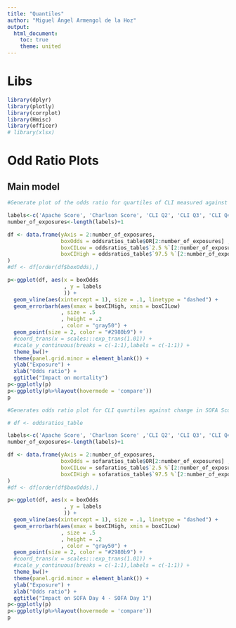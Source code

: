 ```yaml
---
title: "Quantiles"
author: "Miguel Ángel Armengol de la Hoz"
output:
  html_document:
    toc: true
    theme: united
---
```


# Libs

```r
library(dplyr)
library(plotly)
library(corrplot)
library(Hmisc)
library(officer)
# library(xlsx)
```


# Odd Ratio Plots

## Main model

```r
#Generate plot of the odds ratio for quartiles of CLI measured against mortality

labels<-c('Apache Score', 'Charlson Score', 'CLI Q2', 'CLI Q3', 'CLI Q4', 'CLI Q5')
number_of_exposures<-length(labels)+1

df <- data.frame(yAxis = 2:number_of_exposures,
                 boxOdds = oddsratios_table$OR[2:number_of_exposures] ,
                 boxCILow = oddsratios_table$`2.5 %`[2:number_of_exposures],  
                 boxCIHigh = oddsratios_table$`97.5 %`[2:number_of_exposures]
)
#df <- df[order(df$boxOdds),]

p<-ggplot(df, aes(x = boxOdds
                  , y = labels
                  )) + 
  geom_vline(aes(xintercept = 1), size = .1, linetype = "dashed") + 
  geom_errorbarh(aes(xmax = boxCIHigh, xmin = boxCILow)
                 , size = .5
                 , height = .2
                 , color = "gray50") +
  geom_point(size = 2, color = "#2980b9") +
  #coord_trans(x = scales:::exp_trans(1.01)) +
  #scale_y_continuous(breaks = c(-1:1),labels = c(-1:1)) +
  theme_bw()+
  theme(panel.grid.minor = element_blank()) +
  ylab("Exposure") +
  xlab("Odds ratio") +
  ggtitle("Impact on mortality")
p<-ggplotly(p)
p<-ggplotly(p%>%layout(hovermode = 'compare'))
p

```
```r
#Generates odds ratio plot for CLI quartiles against change in SOFA Score from day 1 to day 4

# df <- oddsratios_table

labels<-c('Apache Score', 'Charlson Score' ,'CLI Q2', 'CLI Q3', 'CLI Q4', 'CLI Q5')
number_of_exposures<-length(labels)+1

df <- data.frame(yAxis = 2:number_of_exposures,
                 boxOdds = sofaratios_table$OR[2:number_of_exposures] ,
                 boxCILow = sofaratios_table$`2.5 %`[2:number_of_exposures],  
                 boxCIHigh = sofaratios_table$`97.5 %`[2:number_of_exposures]
)
#df <- df[order(df$boxOdds),]

p<-ggplot(df, aes(x = boxOdds
                  , y = labels
                  )) + 
  geom_vline(aes(xintercept = 1), size = .1, linetype = "dashed") + 
  geom_errorbarh(aes(xmax = boxCIHigh, xmin = boxCILow)
                 , size = .5
                 , height = .2
                 , color = "gray50") +
  geom_point(size = 2, color = "#2980b9") +
  #coord_trans(x = scales:::exp_trans(1.01)) +
  #scale_y_continuous(breaks = c(-1:1),labels = c(-1:1)) +
  theme_bw()+
  theme(panel.grid.minor = element_blank()) +
  ylab("Exposure") +
  xlab("Odds ratio") +
  ggtitle("Impact on SOFA Day 4 - SOFA Day 1")
p<-ggplotly(p)
p<-ggplotly(p%>%layout(hovermode = 'compare'))
p
````